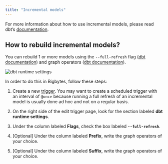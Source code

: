 ```yaml
---
title: "Incremental models"
---
```


For more information about how to use incremental models, please read dbt’s
[documentation](https://docs.getdbt.com/docs/build/incremental-models).

## How to rebuild incremental models?

You can rebuild 1 or more models using the `--full-refresh` flag
([dbt documentation](https://docs.getdbt.com/docs/build/incremental-models#how-do-i-rebuild-an-incremental-model))
and graph operators ([dbt documentation](https://docs.getdbt.com/reference/node-selection/graph-operators)).

<Frame>
    <img 
         alt="dbt runtime settings"
         src="https://github.com/digitranslab/assets/blob/main/dbt/dbt-runtime-settings.png?raw=true"
    />
</Frame>                                                              

In order to do this in Bigbytes, follow these steps:

1. Create a new [trigger](/guides/triggering-pipelines).
    <Note>
        You may want to create a scheduled trigger with an interval of `@once` because
        running a full refresh of an incremental model is usually done ad hoc and not
        on a regular basis.
    </Note>

1. On the right side of the edit trigger page,
    look for the section labeled <b>dbt runtime settings</b>.

1. Under the column labeled <b>Flags</b>, check the box labeled <b>`--full-refresh`</b>.

1. [Optional] Under the column labeled <b>Prefix</b>, write the graph operators of your choice.

1. [Optional] Under the column labeled <b>Suffix</b>, write the graph operators of your choice.
